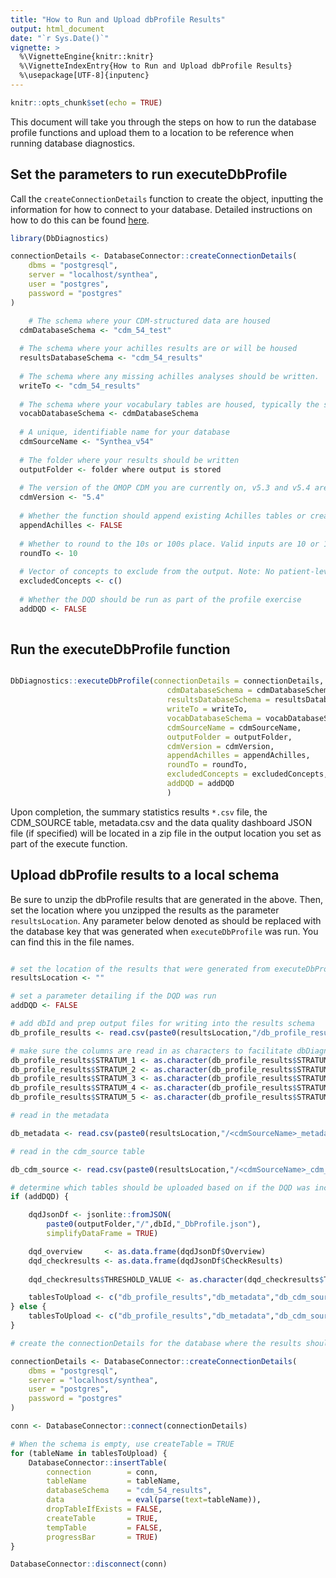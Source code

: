 ```yaml
---
title: "How to Run and Upload dbProfile Results"
output: html_document
date: "`r Sys.Date()`"
vignette: >
  %\VignetteEngine{knitr::knitr}
  %\VignetteIndexEntry{How to Run and Upload dbProfile Results}
  %\usepackage[UTF-8]{inputenc}
---
```


```r
knitr::opts_chunk$set(echo = TRUE)
```

This document will take you through the steps on how to run the database profile functions and upload them to a location to be reference when running database diagnostics.

## Set the parameters to run executeDbProfile

Call the `createConnectionDetails` function to create the object, inputting the information for how to connect to your database. Detailed instructions on how to do this can be found [here](http://ohdsi.github.io/DatabaseConnector/articles/Connecting.html). 

```r
library(DbDiagnostics)

connectionDetails <- DatabaseConnector::createConnectionDetails(
	dbms = "postgresql",
	server = "localhost/synthea",
	user = "postgres",
	password = "postgres"
)

	# The schema where your CDM-structured data are housed
  cdmDatabaseSchema <- "cdm_54_test" 
  
  # The schema where your achilles results are or will be housed
  resultsDatabaseSchema <- "cdm_54_results"
  
  # The schema where any missing achilles analyses should be written. 
  writeTo <- "cdm_54_results"
  
  # The schema where your vocabulary tables are housed, typically the same as the cdmDatabaseSchema
  vocabDatabaseSchema <- cdmDatabaseSchema
  
  # A unique, identifiable name for your database
  cdmSourceName <- "Synthea_v54"
  
  # The folder where your results should be written
  outputFolder <- folder where output is stored
  
  # The version of the OMOP CDM you are currently on, v5.3 and v5.4 are supported.
  cdmVersion <- "5.4"
  
  # Whether the function should append existing Achilles tables or create new ones
  appendAchilles <- FALSE
  
  # Whether to round to the 10s or 100s place. Valid inputs are 10 or 100, default is 10.
  roundTo <- 10
  
  # Vector of concepts to exclude from the output. Note: No patient-level data is pulled as part of the package or included as part of the output
  excludedConcepts <- c()
  
  # Whether the DQD should be run as part of the profile exercise
  addDQD <- FALSE
  
```

## Run the executeDbProfile function

```r

DbDiagnostics::executeDbProfile(connectionDetails = connectionDetails,
                                   cdmDatabaseSchema = cdmDatabaseSchema,
                                   resultsDatabaseSchema = resultsDatabaseSchema,
                                   writeTo = writeTo,
                                   vocabDatabaseSchema = vocabDatabaseSchema,
                                   cdmSourceName = cdmSourceName,
                                   outputFolder = outputFolder,
                                   cdmVersion = cdmVersion,
                                   appendAchilles = appendAchilles,
                                   roundTo = roundTo,
                                   excludedConcepts = excludedConcepts,
                                   addDQD = addDQD
                                   )

```

Upon completion, the summary statistics results `*.csv` file, the CDM_SOURCE table, metadata.csv and the data quality dashboard JSON file (if specified) will be located in a zip file in the output location you set as part of the execute function. 


## Upload dbProfile results to a local schema

Be sure to unzip the dbProfile results that are generated in the above. Then, set the location where you unzipped the results as the parameter `resultsLocation`. Any parameter below denoted as <cdmSourceName> should be replaced with the database key that was generated when `executeDbProfile` was run. You can find this in the file names. 

```r

# set the location of the results that were generated from executeDbProfile
resultsLocation <- ""

# set a parameter detailing if the DQD was run
addDQD <- FALSE

# add dbId and prep output files for writing into the results schema
db_profile_results <- read.csv(paste0(resultsLocation,"/db_profile_results.csv"), stringsAsFactors = F, colClasses = c("STRATUM_1"="character"))

# make sure the columns are read in as characters to facilitate dbDiagnostics execution
db_profile_results$STRATUM_1 <- as.character(db_profile_results$STRATUM_1)
db_profile_results$STRATUM_2 <- as.character(db_profile_results$STRATUM_2)
db_profile_results$STRATUM_3 <- as.character(db_profile_results$STRATUM_3)
db_profile_results$STRATUM_4 <- as.character(db_profile_results$STRATUM_4)
db_profile_results$STRATUM_5 <- as.character(db_profile_results$STRATUM_5)

# read in the metadata

db_metadata <- read.csv(paste0(resultsLocation,"/<cdmSourceName>_metadata.csv"), stringsAsFactors = F)

# read in the cdm_source table

db_cdm_source <- read.csv(paste0(resultsLocation,"/<cdmSourceName>_cdm_source.csv"), stringsAsFactors = F)

# determine which tables should be uploaded based on if the DQD was included
if (addDQD) {

	dqdJsonDf <- jsonlite::fromJSON(
		paste0(outputFolder,"/",dbId,"_DbProfile.json"),
		simplifyDataFrame = TRUE)

	dqd_overview     <- as.data.frame(dqdJsonDf$Overview)
	dqd_checkresults <- as.data.frame(dqdJsonDf$CheckResults)
	
	dqd_checkresults$THRESHOLD_VALUE <- as.character(dqd_checkresults$THRESHOLD_VALUE)

	tablesToUpload <- c("db_profile_results","db_metadata","db_cdm_source","dqd_checkresults","dqd_overview")
} else {
	tablesToUpload <- c("db_profile_results","db_metadata","db_cdm_source")
}

# create the connectionDetails for the database where the results should be uploaded. It is likely this will be different than the database where the dbProfile was run

connectionDetails <- DatabaseConnector::createConnectionDetails(
	dbms = "postgresql",
	server = "localhost/synthea",
	user = "postgres",
	password = "postgres"
)

conn <- DatabaseConnector::connect(connectionDetails)

# When the schema is empty, use createTable = TRUE
for (tableName in tablesToUpload) {
	DatabaseConnector::insertTable(
		connection        = conn,
		tableName         = tableName,
		databaseSchema    = "cdm_54_results",
		data              = eval(parse(text=tableName)),
		dropTableIfExists = FALSE,
		createTable       = TRUE,
		tempTable         = FALSE,
		progressBar       = TRUE)
}

DatabaseConnector::disconnect(conn)
```

